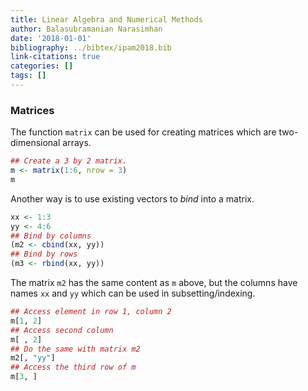 ```yaml
---
title: Linear Algebra and Numerical Methods
author: Balasubramanian Narasimhan
date: '2018-01-01'
bibliography: ../bibtex/ipam2018.bib
link-citations: true
categories: []
tags: []
---
```


### Matrices

The function `matrix` can be used for creating matrices which are
two-dimensional arrays.

```r
## Create a 3 by 2 matrix.
m <- matrix(1:6, nrow = 3)
m
```

Another way is to use existing vectors to _bind_ into a matrix.
```r
xx <- 1:3
yy <- 4:6
## Bind by columns
(m2 <- cbind(xx, yy))
## Bind by rows
(m3 <- rbind(xx, yy))
```

The matrix `m2` has the same content as `m` above, but the columns
have names `xx` and `yy` which can be used in subsetting/indexing.

```r
## Access element in row 1, column 2
m[1, 2]
## Access second column
m[ , 2]
## Do the same with matrix m2
m2[, "yy"]
## Access the third row of m
m[3, ]
```



